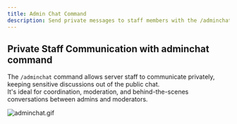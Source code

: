 ```yaml
---
title: Admin Chat Command  
description: Send private messages to staff members with the /adminchat command — perfect for internal server communication.
---
```


## Private Staff Communication with adminchat command

The `/adminchat` command allows server staff to communicate privately, keeping sensitive discussions out of the public chat.  
It's ideal for coordination, moderation, and behind-the-scenes conversations between admins and moderators.

![adminchat.gif](/docs/eternalcore/adminchat.gif)
